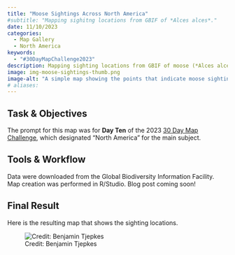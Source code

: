 ```yaml
---
title: "Moose Sightings Across North America"
#subtitle: "Mapping sighitng locations from GBIF of *Alces alces*."
date: 11/10/2023
categories:
  - Map Gallery
  - North America
keywords:
  - "#30DayMapChallenge2023"
description: Mapping sighting locations from GBIF of moose (*Alces alces*). This point map shows the locations of moose sightings across North America from the Global Biodiversity Information Facility database.
image: img-moose-sightings-thumb.png
image-alt: "A simple map showing the points that indicate moose sightings across a backdrop of North America."
# aliases:
---
```


## Task & Objectives

The prompt for this map was for **Day Ten** of the 2023 [30 Day Map Challenge](https://30daymapchallenge.com/), which designated "North America" for the main subject.

## Tools & Workflow

Data were downloaded from the Global Biodiversity Information Facility. Map creation was performed in R/Studio. Blog post coming soon!

## Final Result

Here is the resulting map that shows the sighting locations.

![Credit: Benjamin Tjepkes](img-moose-sightings.png)